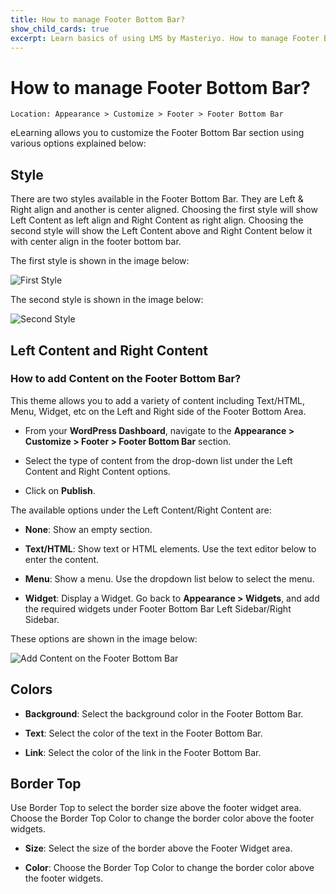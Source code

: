 ---
title: How to manage Footer Bottom Bar?
show_child_cards: true
excerpt: Learn basics of using LMS by Masteriyo. How to manage Footer Bottom Bar
---

# How to manage Footer Bottom Bar?

    Location: Appearance > Customize > Footer > Footer Bottom Bar

eLearning allows you to customize the Footer Bottom Bar section using various options explained below:

## Style

There are two styles available in the Footer Bottom Bar. They are Left & Right align and another is center aligned. Choosing the first style will show Left Content as left align and Right Content as right align. Choosing the second style will show the Left Content above and Right Content below it with center align in the footer bottom bar.

The first style is shown in the image below:

![First Style](https://user-images.githubusercontent.com/109593521/183591876-bcbca4a1-efff-471b-a5bb-b85239e252c9.png)

The second style is shown in the image below:

![Second Style](https://user-images.githubusercontent.com/109593521/183592131-f00b50c7-106f-48f9-9548-0dd682faec1c.png)

## Left Content and Right Content

### How to add Content on the Footer Bottom Bar?

This theme allows you to add a variety of content including Text/HTML, Menu, Widget, etc on the Left and Right side of the Footer Bottom Area.

- From your **WordPress Dashboard**, navigate to the **Appearance > Customize > Footer > Footer Bottom Bar** section.

- Select the type of content from the drop-down list under the Left Content and Right Content options.

- Click on **Publish**.

The available options under the Left Content/Right Content are:

- **None**: Show an empty section.

- **Text/HTML**: Show text or HTML elements. Use the text editor below to enter the content.

- **Menu**: Show a menu. Use the dropdown list below to select the menu.

- **Widget**: Display a Widget. Go back to **Appearance > Widgets**, and add the required widgets under Footer Bottom Bar Left Sidebar/Right Sidebar.

These options are shown in the image below:

![Add Content on the Footer Bottom Bar](https://user-images.githubusercontent.com/109593521/183593541-b088e433-6868-4dce-af1d-49fbc6321a7b.png)

## Colors

- **Background**: Select the background color in the Footer Bottom Bar.

- **Text**: Select the color of the text in the Footer Bottom Bar.

- **Link**: Select the color of the link in the Footer Bottom Bar.

## Border Top

Use Border Top to select the border size above the footer widget area. Choose the Border Top Color to change the border color above the footer widgets.
 
 - **Size**: Select the size of the border above the Footer Widget area.
 
 - **Color**: Choose the Border Top Color to change the border color above the footer widgets.
